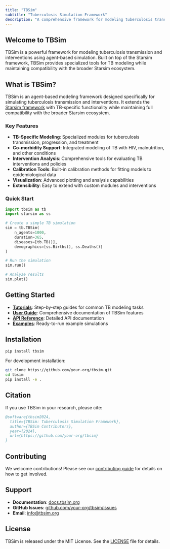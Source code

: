 ```yaml
---
title: "TBSim"
subtitle: "Tuberculosis Simulation Framework"
description: "A comprehensive framework for modeling tuberculosis transmission and interventions using agent-based simulation"
---
```


::: {.callout-note}
## Welcome to TBSim

TBSim is a powerful framework for modeling tuberculosis transmission and interventions using agent-based simulation. Built on top of the Starsim framework, TBSim provides specialized tools for TB modeling while maintaining compatibility with the broader Starsim ecosystem.
:::

## What is TBSim?

TBSim is an agent-based modeling framework designed specifically for simulating tuberculosis transmission and interventions. It extends the [Starsim framework](https://docs.starsim.org/) with TB-specific functionality while maintaining full compatibility with the broader Starsim ecosystem.

### Key Features

- **TB-Specific Modeling**: Specialized modules for tuberculosis transmission, progression, and treatment
- **Co-morbidity Support**: Integrated modeling of TB with HIV, malnutrition, and other conditions
- **Intervention Analysis**: Comprehensive tools for evaluating TB interventions and policies
- **Calibration Tools**: Built-in calibration methods for fitting models to epidemiological data
- **Visualization**: Advanced plotting and analysis capabilities
- **Extensibility**: Easy to extend with custom modules and interventions

### Quick Start

```python
import tbsim as tb
import starsim as ss

# Create a simple TB simulation
sim = tb.TBSim(
    n_agents=1000,
    duration=365,
    diseases=[tb.TB()],
    demographics=[ss.Births(), ss.Deaths()]
)

# Run the simulation
sim.run()

# Analyze results
sim.plot()
```

## Getting Started

- **[Tutorials](tutorials.qmd)**: Step-by-step guides for common TB modeling tasks
- **[User Guide](user_guide.qmd)**: Comprehensive documentation of TBSim features
- **[API Reference](api/index.qmd)**: Detailed API documentation
- **[Examples](tutorials/tuberculosis_sim.qmd)**: Ready-to-run example simulations

## Installation

```bash
pip install tbsim
```

For development installation:

```bash
git clone https://github.com/your-org/tbsim.git
cd tbsim
pip install -e .
```

## Citation

If you use TBSim in your research, please cite:

```bibtex
@software{tbsim2024,
  title={TBSim: Tuberculosis Simulation Framework},
  author={TBSim Contributors},
  year={2024},
  url={https://github.com/your-org/tbsim}
}
```

## Contributing

We welcome contributions! Please see our [contributing guide](contributing.qmd) for details on how to get involved.

## Support

- **Documentation**: [docs.tbsim.org](https://docs.tbsim.org)
- **GitHub Issues**: [github.com/your-org/tbsim/issues](https://github.com/your-org/tbsim/issues)
- **Email**: [info@tbsim.org](mailto:info@tbsim.org)

## License

TBSim is released under the MIT License. See the [LICENSE](https://github.com/your-org/tbsim/blob/main/LICENSE) file for details.

